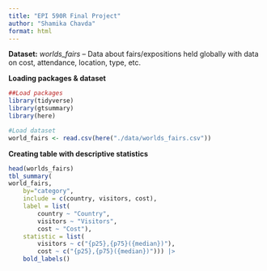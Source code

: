 ```yaml
---
title: "EPI 590R Final Project"
author: "Shamika Chavda"
format: html
---
```


**Dataset:** *worlds_fairs* -- Data about fairs/expositions held globally with data
on cost, attendance, location, type, etc. 

**Loading packages & dataset**
```r
##Load packages
library(tidyverse)
library(gtsummary)
library(here)

#Load dataset
world_fairs <- read.csv(here("./data/worlds_fairs.csv"))
```

**Creating table with descriptive statistics**
```r
head(worlds_fairs)
tbl_summary(
world_fairs,
	by="category",
	include = c(country, visitors, cost),
	label = list(
		country ~ "Country",
		visitors ~ "Visitors",
		cost ~ "Cost"),
	statistic = list(
		visitors ~ c("{p25},{p75}({median})"),
		cost ~ c("{p25},{p75}({median})"))) |>
	bold_labels()

```

